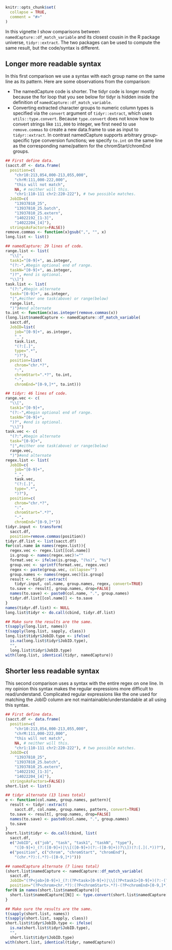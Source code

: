<!--
%\VignetteEngine{knitr::knitr}
%\VignetteIndexEntry{vignette 4: comparing regex functions for data frames}
-->

```{r setup, include = FALSE}
knitr::opts_chunk$set(
  collapse = TRUE,
  comment = "#>"
)
```

In this vignette I show comparisons between
`namedCapture::df_match_variable` and its closest cousin in the R
package universe, `tidyr::extract`. The two packages can be used to
compute the same result, but the code/syntax is different.

## Longer more readable syntax 

In this first comparison we use a syntax with each group name on the
same line as its pattern. Here are some observations from the
comparison:

* The namedCapture code is shorter. The tidyr code is longer
  mostly because the for loop that you see below for tidyr is hidden
  inside the definition of `namedCapture::df_match_variable`.
* Converting extracted character groups to numeric column types is
  specified via the `convert` argument of `tidyr::extract`, which uses
  `utils::type.convert`. Because `type.convert` does not know how to
  convert strings like `111,000` to integer, we first need to use
  `remove.commas` to create a new data.frame to use as input to
  `tidyr::extract`. In contrast namedCapture supports arbitrary
  group-specific type conversion functions; we specify `to.int` on the
  same line as the corresponding name/pattern for the
  chromStart/chromEnd groups.

```{r}
## First define data.
(sacct.df <- data.frame(
  position=c(
    "chr10:213,054,000-213,055,000",
    "chrM:111,000-222,000",
    "this will not match",
    NA, # neither will this.
    "chr1:110-111 chr2:220-222"), # two possible matches.
  JobID=c(
    "13937810_25",
    "13937810_25.batch",
    "13937810_25.extern",
    "14022192_[1-3]",
    "14022204_[4]"),
  stringsAsFactors=FALSE))
remove.commas <- function(x)gsub(",", "", x)
long.list <- list()

## namedCapture: 29 lines of code.
range.list <- list(
  "\\[",
  task1="[0-9]+", as.integer,
  "(?:-",#begin optional end of range.
  taskN="[0-9]+", as.integer,
  ")?", #end is optional.
  "\\]")
task.list <- list(
  "(?:",#begin alternate
  task="[0-9]+", as.integer,
  "|",#either one task(above) or range(below)
  range.list,
  ")")#end alternate
to.int <- function(x)as.integer(remove.commas(x))
(long.list$namedCapture <- namedCapture::df_match_variable(
  sacct.df,
  JobID=list(
    job="[0-9]+", as.integer,
    "_",
    task.list,
    "(?:[.]",
    type=".*",
    ")?"),
  position=list(
    chrom="chr.*?",
    ":",
    chromStart=".*?", to.int,
    "-",
    chromEnd="[0-9,]*", to.int)))

## tidyr: 46 lines of code.
range.vec <- c(
  "\\[",
  task1="[0-9]+", 
  "(?:-",#begin optional end of range.
  taskN="[0-9]+", 
  ")?", #end is optional.
  "\\]")
task.vec <- c(
  "(?:",#begin alternate
  task="[0-9]+", 
  "|",#either one task(above) or range(below)
  range.vec,
  ")")#end alternate
regex.list <- list(
  JobID=c(
    job="[0-9]+", 
    "_",
    task.vec,
    "(?:[.]",
    type=".*",
    ")?"),
  position=c(
    chrom="chr.*?",
    ":",
    chromStart=".*?",
    "-",
    chromEnd="[0-9,]*"))
tidyr.input <- transform(
  sacct.df,
  position=remove.commas(position))
tidyr.df.list <- list(sacct.df)
for(col.name in names(regex.list)){
  regex.vec <- regex.list[[col.name]]
  is.group <- names(regex.vec)!=""
  format.vec <- ifelse(is.group, "(%s)", "%s")
  group.vec <- sprintf(format.vec, regex.vec)
  regex <- paste(group.vec, collapse="")
  group.names <- names(regex.vec)[is.group]
  result <- tidyr::extract(
    tidyr.input, col.name, group.names, regex, convert=TRUE)
  to.save <- result[, group.names, drop=FALSE]
  names(to.save) <- paste0(col.name, ".", group.names)
  tidyr.df.list[[col.name]] <- to.save
}
names(tidyr.df.list) <- NULL
long.list$tidyr <- do.call(cbind, tidyr.df.list)

## Make sure the results are the same.
t(sapply(long.list, names))
t(sapply(long.list, sapply, class))
long.list$tidyr$JobID.type <- ifelse(
  is.na(long.list$tidyr$JobID.type),
  "",
  long.list$tidyr$JobID.type)
with(long.list, identical(tidyr, namedCapture))

```

## Shorter less readable syntax

This second comparison uses a syntax with the entire regex on one
line. In my opinion this syntax makes the regular expressions more
difficult to read/understand. Complicated regular expressions like the
one used for matching the JobID column are not
maintainable/understandable at all using this syntax.

```{r}
## First define data.
(sacct.df <- data.frame(
  position=c(
    "chr10:213,054,000-213,055,000",
    "chrM:111,000-222,000",
    "this will not match",
    NA, # neither will this.
    "chr1:110-111 chr2:220-222"), # two possible matches.
  JobID=c(
    "13937810_25",
    "13937810_25.batch",
    "13937810_25.extern",
    "14022192_[1-3]",
    "14022204_[4]"),
  stringsAsFactors=FALSE))
short.list <- list()

## tidyr alternate (13 lines total)
e <- function(col.name, group.names, pattern){
  result <- tidyr::extract(
    sacct.df, col.name, group.names, pattern, convert=TRUE)
  to.save <- result[, group.names, drop=FALSE]
  names(to.save) <- paste0(col.name, ".", group.names)
  to.save
}
short.list$tidyr <- do.call(cbind, list(
  sacct.df,
  e("JobID", c("job", "task", "task1", "taskN", "type"),
    "([0-9]+)_(?:([0-9]+)|\\[([0-9]+)(?:-([0-9]+))?\\])(?:[.](.*))?"),
  e("position", c("chrom", "chromStart", "chromEnd"),
    "(chr.*?):(.*?)-([0-9,]*)")))

## namedCapture alternate (7 lines total)
(short.list$namedCapture <- namedCapture::df_match_variable(
  sacct.df,
  JobID="(?P<job>[0-9]+)_(?:(?P<task>[0-9]+)|\\[(?P<task1>[0-9]+)(?:-(?P<taskN>[0-9]+))?\\])(?:[.](?P<type>.*))?",
  position="(?P<chrom>chr.*?):(?P<chromStart>.*?)-(?P<chromEnd>[0-9,]*)"))
for(N in names(short.list$namedCapture)){
  short.list$namedCapture[[N]] <- type.convert(short.list$namedCapture[[N]], as.is=TRUE)
}

## Make sure the results are the same.
t(sapply(short.list, names))
t(sapply(short.list, sapply, class))
short.list$tidyr$JobID.type <- ifelse(
  is.na(short.list$tidyr$JobID.type),
  "",
  short.list$tidyr$JobID.type)
with(short.list, identical(tidyr, namedCapture))

```


